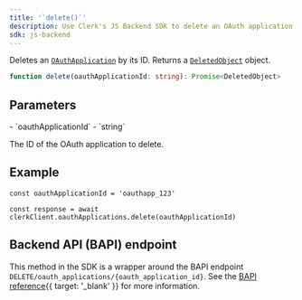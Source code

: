 ```yaml
---
title: '`delete()`'
description: Use Clerk's JS Backend SDK to delete an OAuth application.
sdk: js-backend
---
```


Deletes an [`OAuthApplication`](/docs/references/backend/types/backend-oauth-application) by its ID. Returns a [`DeletedObject`](/docs/references/javascript/types/deleted-object) object.

```ts {{ prettier: false }}
function delete(oauthApplicationId: string): Promise<DeletedObject>
```

## Parameters

<Properties>
  - `oauthApplicationId`
  - `string`

  The ID of the OAuth application to delete.
</Properties>

## Example

<Include src="_partials/backend/usage" />

```tsx
const oauthApplicationId = 'oauthapp_123'

const response = await clerkClient.oauthApplications.delete(oauthApplicationId)
```

## Backend API (BAPI) endpoint

This method in the SDK is a wrapper around the BAPI endpoint `DELETE/oauth_applications/{oauth_application_id}`. See the [BAPI reference](/docs/reference/backend-api/tag/oauth-applications/delete/oauth_applications/%7Boauth_application_id%7D){{ target: '_blank' }} for more information.
